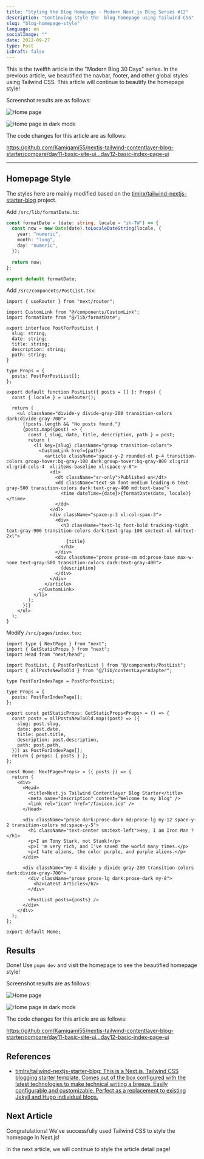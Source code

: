 ```yaml
---
title: "Styling the Blog Homepage - Modern Next.js Blog Series #12"
description: "Continuing style the  blog homepage using Tailwind CSS"
slug: "blog-homepage-style"
language: en
socialImage: ""
date: 2022-09-27
type: Post
isDraft: false
---
```


This is the twelfth article in the "Modern Blog 30 Days" series. In the previous article, we beautified the navbar, footer, and other global styles using Tailwind CSS. This article will continue to beautify the homepage style!

Screenshot results are as follows:

![Home page](https://i.imgur.com/gEMLqww.jpg)

![Home page in dark mode](https://i.imgur.com/CRmwFht.jpg)

The code changes for this article are as follows:

https://github.com/Kamigami55/nextjs-tailwind-contentlayer-blog-starter/compare/day11-basic-site-ui...day12-basic-index-page-ui

---

## Homepage Style

The styles here are mainly modified based on the [timlrx/tailwind-nextjs-starter-blog](https://github.com/timlrx/tailwind-nextjs-starter-blog) project.

Add `/src/lib/formatDate.ts`:

```ts
const formatDate = (date: string, locale = "zh-TW") => {
  const now = new Date(date).toLocaleDateString(locale, {
    year: "numeric",
    month: "long",
    day: "numeric",
  });

  return now;
};

export default formatDate;
```

Add `/src/components/PostList.tsx`:

```tsx
import { useRouter } from "next/router";

import CustomLink from "@/components/CustomLink";
import formatDate from "@/lib/formatDate";

export interface PostForPostList {
  slug: string;
  date: string;
  title: string;
  description: string;
  path: string;
}

type Props = {
  posts: PostForPostList[];
};

export default function PostList({ posts = [] }: Props) {
  const { locale } = useRouter();

  return (
    <ul className="divide-y divide-gray-200 transition-colors dark:divide-gray-700">
      {!posts.length && "No posts found."}
      {posts.map((post) => {
        const { slug, date, title, description, path } = post;
        return (
          <li key={slug} className="group transition-colors">
            <CustomLink href={path}>
              <article className="space-y-2 rounded-xl p-4 transition-colors group-hover:bg-gray-100 dark:group-hover:bg-gray-800 xl:grid xl:grid-cols-4  xl:items-baseline xl:space-y-0">
                <dl>
                  <dt className="sr-only">Published on</dt>
                  <dd className="text-sm font-medium leading-6 text-gray-500 transition-colors dark:text-gray-400 md:text-base">
                    <time dateTime={date}>{formatDate(date, locale)}</time>
                  </dd>
                </dl>
                <div className="space-y-3 xl:col-span-3">
                  <div>
                    <h3 className="text-lg font-bold tracking-tight text-gray-900 transition-colors dark:text-gray-100 sm:text-xl md:text-2xl">
                      {title}
                    </h3>
                  </div>
                  <div className="prose prose-sm md:prose-base max-w-none text-gray-500 transition-colors dark:text-gray-400">
                    {description}
                  </div>
                </div>
              </article>
            </CustomLink>
          </li>
        );
      })}
    </ul>
  );
}
```

Modify `/src/pages/index.tsx`:

```tsx
import type { NextPage } from "next";
import { GetStaticProps } from "next";
import Head from "next/head";

import PostList, { PostForPostList } from "@/components/PostList";
import { allPostsNewToOld } from "@/lib/contentLayerAdapter";

type PostForIndexPage = PostForPostList;

type Props = {
  posts: PostForIndexPage[];
};

export const getStaticProps: GetStaticProps<Props> = () => {
  const posts = allPostsNewToOld.map((post) => ({
    slug: post.slug,
    date: post.date,
    title: post.title,
    description: post.description,
    path: post.path,
  })) as PostForIndexPage[];
  return { props: { posts } };
};

const Home: NextPage<Props> = ({ posts }) => {
  return (
    <div>
      <Head>
        <title>Next.js Tailwind Contentlayer Blog Starter</title>
        <meta name="description" content="Welcome to my blog" />
        <link rel="icon" href="/favicon.ico" />
      </Head>

      <div className="prose dark:prose-dark md:prose-lg my-12 space-y-2 transition-colors md:space-y-5">
        <h1 className="text-center sm:text-left">Hey, I am Iron Man ?</h1>
        <p>I am Tony Stark, not Stank!</p>
        <p>I 'm very rich, and I've saved the world many times.</p>
        <p>I hate aliens, the color purple, and purple aliens.</p>
      </div>

      <div className="my-4 divide-y divide-gray-200 transition-colors dark:divide-gray-700">
        <div className="prose prose-lg dark:prose-dark my-8">
          <h2>Latest Articles</h2>
        </div>

        <PostList posts={posts} />
      </div>
    </div>
  );
};

export default Home;
```

## Results

Done! Use `pnpm dev` and visit the homepage to see the beautified homepage style!

Screenshot results are as follows:

![Home page](https://i.imgur.com/gEMLqww.jpg)

![Home page in dark mode](https://i.imgur.com/CRmwFht.jpg)

The code changes for this article are as follows:

https://github.com/Kamigami55/nextjs-tailwind-contentlayer-blog-starter/compare/day11-basic-site-ui...day12-basic-index-page-ui

## References

- [timlrx/tailwind-nextjs-starter-blog: This is a Next.js, Tailwind CSS blogging starter template. Comes out of the box configured with the latest technologies to make technical writing a breeze. Easily configurable and customizable. Perfect as a replacement to existing Jekyll and Hugo individual blogs.](https://github.com/timlrx/tailwind-nextjs-starter-blog)

## Next Article

Congratulations! We've successfully used Tailwind CSS to style the homepage in Next.js!

In the next article, we will continue to style the article detail page!
